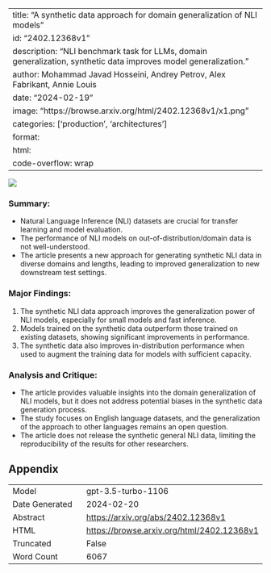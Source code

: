 
---
title: "A synthetic data approach for domain generalization of NLI models"
id: "2402.12368v1"
description: "NLI benchmark task for LLMs, domain generalization, synthetic data improves model generalization."
author: Mohammad Javad Hosseini, Andrey Petrov, Alex Fabrikant, Annie Louis
date: "2024-02-19"
image: "https://browse.arxiv.org/html/2402.12368v1/x1.png"
categories: ['production', 'architectures']
format:
  html:
    code-overflow: wrap
---

![](https://browse.arxiv.org/html/2402.12368v1/x1.png)

### **Summary:**
- Natural Language Inference (NLI) datasets are crucial for transfer learning and model evaluation.
- The performance of NLI models on out-of-distribution/domain data is not well-understood.
- The article presents a new approach for generating synthetic NLI data in diverse domains and lengths, leading to improved generalization to new downstream test settings.

### **Major Findings:**
1. The synthetic NLI data approach improves the generalization power of NLI models, especially for small models and fast inference.
2. Models trained on the synthetic data outperform those trained on existing datasets, showing significant improvements in performance.
3. The synthetic data also improves in-distribution performance when used to augment the training data for models with sufficient capacity.

### **Analysis and Critique:**
- The article provides valuable insights into the domain generalization of NLI models, but it does not address potential biases in the synthetic data generation process.
- The study focuses on English language datasets, and the generalization of the approach to other languages remains an open question.
- The article does not release the synthetic general NLI data, limiting the reproducibility of the results for other researchers.

## Appendix

|          |          |
|----------|----------|
| Model     | gpt-3.5-turbo-1106       |
| Date Generated     | 2024-02-20       |
| Abstract | [https://arxiv.org/abs/2402.12368v1](https://arxiv.org/abs/2402.12368v1)        |
| HTML     | [https://browse.arxiv.org/html/2402.12368v1](https://browse.arxiv.org/html/2402.12368v1)       |
| Truncated       | False       |
| Word Count       | 6067       |